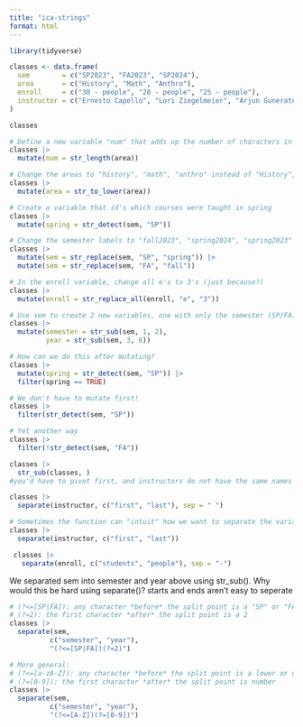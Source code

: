 ```yaml
---
title: "ica-strings"
format: html
---
```


```r
library(tidyverse)

classes <- data.frame(
  sem        = c("SP2023", "FA2023", "SP2024"),
  area       = c("History", "Math", "Anthro"),
  enroll     = c("30 - people", "20 - people", "25 - people"),
  instructor = c("Ernesto Capello", "Lori Ziegelmeier", "Arjun Guneratne")
)

classes
```
```r
# Define a new variable "num" that adds up the number of characters in the area label
classes |>
  mutate(num = str_length(area))

# Change the areas to "history", "math", "anthro" instead of "History", "Math", "Anthro"
classes |> 
  mutate(area = str_to_lower(area))

# Create a variable that id's which courses were taught in spring
classes |> 
  mutate(spring = str_detect(sem, "SP"))

# Change the semester labels to "fall2023", "spring2024", "spring2023"
classes |> 
  mutate(sem = str_replace(sem, "SP", "spring")) |> 
  mutate(sem = str_replace(sem, "FA", "fall"))

# In the enroll variable, change all e's to 3's (just because?)
classes |> 
  mutate(enroll = str_replace_all(enroll, "e", "3"))

# Use sem to create 2 new variables, one with only the semester (SP/FA) and 1 with the year
classes |> 
  mutate(semester = str_sub(sem, 1, 2),
         year = str_sub(sem, 3, 6))
```
```r
# How can we do this after mutating?
classes |> 
  mutate(spring = str_detect(sem, "SP")) |>
  filter(spring == TRUE)
```
```r
# We don't have to mutate first!
classes |> 
  filter(str_detect(sem, "SP"))
```
```r
# Yet another way
classes |> 
  filter(!str_detect(sem, "FA"))
```
```r
classes |>
  str_sub(classes, )
#you'd have to pivot first, and instructors do not have the same names
```

```r
classes |> 
  separate(instructor, c("first", "last"), sep = " ")
```

```r
# Sometimes the function can "intuit" how we want to separate the variable
classes |> 
  separate(instructor, c("first", "last"))
```

```r
 classes |> 
   separate(enroll, c("students", "people"), sep = "-")
```
We separated sem into semester and year above using str_sub(). Why would this be hard using separate()? starts and ends aren't easy to seperate

```r
# (?<=[SP|FA]): any character *before* the split point is a "SP" or "FA"
# (?=2): the first character *after* the split point is a 2
classes |> 
  separate(sem, 
          c("semester", "year"),
          "(?<=[SP|FA])(?=2)")
```

```r
# More general:
# (?<=[a-zA-Z]): any character *before* the split point is a lower or upper case letter
# (?=[0-9]): the first character *after* the split point is number
classes |> 
  separate(sem, 
          c("semester", "year"),
          "(?<=[A-Z])(?=[0-9])")
```


